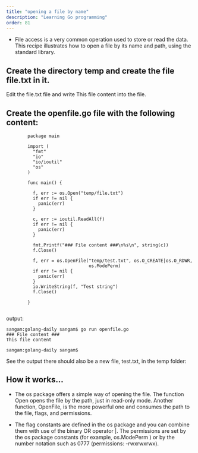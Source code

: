 ```yaml
---
title: "opening a file by name"
description: "Learning Go programming"
order: 81
---
```




- File access is a very common operation used to store or read the data. 
This recipe illustrates how to open a file by its name and path, using the standard library.

## Create the directory temp and create the file file.txt in it.

Edit the file.txt file and write This file content into the file.

## Create the openfile.go file with the following content:

```
        package main

        import (
          "fmt"
          "io"
          "io/ioutil"
          "os"
        )

        func main() {

          f, err := os.Open("temp/file.txt")
          if err != nil {
            panic(err)
          }

          c, err := ioutil.ReadAll(f)
          if err != nil {
            panic(err)
          }

          fmt.Printf("### File content ###\n%s\n", string(c))
          f.Close()

          f, err = os.OpenFile("temp/test.txt", os.O_CREATE|os.O_RDWR,
                               os.ModePerm)
          if err != nil {
            panic(err)
          }
          io.WriteString(f, "Test string")
          f.Close()

        }


```

output:

```
sangam:golang-daily sangam$ go run openfile.go
### File content ###
This file content

sangam:golang-daily sangam$ 

```
See the output there should also be a new file, test.txt, in the temp folder:


## How it works...

- The os package offers a simple way of opening the file. The function Open opens the file by the path, just in read-only mode. Another function, OpenFile, is the more powerful one and consumes the path to the file, flags, and permissions. 

- The flag constants are defined in the os package and you can combine them with use of the binary OR operator |.  The permissions are set by the os package constants (for example, os.ModePerm ) or by the number notation such as 0777 (permissions: -rwxrwxrwx).

